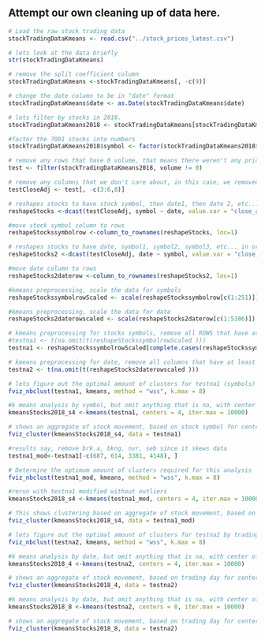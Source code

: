 ## Attempt our own cleaning up of data here.


```r
# Load the raw stock trading data
stockTradingDataKmeans <- read.csv("../stock_prices_latest.csv")
```

```r
# lets look at the data briefly
str(stockTradingDataKmeans)
```

```r
# remove the split coefficient column
stockTradingDataKmeans <-stockTradingDataKmeans[, -c(9)]
```

```r
# change the date column to be in "date" format
stockTradingDataKmeans$date <- as.Date(stockTradingDataKmeans$date)
```

```r
# lets filter by stocks in 2018.
stockTradingDataKmeans2018 <- stockTradingDataKmeans[stockTradingDataKmeans$date >= "2018-01-01" & stockTradingDataKmeans$date <= "2018-12-31",]
```

```r
#factor the 7091 stocks into numbers
stockTradingDataKmeans2018$symbol <- factor(stockTradingDataKmeans2018$symbol)
```

```r
# remove any rows that have 0 volume, that means there weren't any price changes
test <- filter(stockTradingDataKmeans2018, volume != 0)
```

```r
# remove any columns that we don't care about, in this case, we removed 
testCloseAdj <- test[, -c(3:6,8)]
```

```r
# reshapes stocks to have stock symbol, then date1, then date 2, etc...and ONLY close_adjusted price
reshapeStocks <-dcast(testCloseAdj, symbol ~ date, value.var = "close_adjusted" )
```

```r
#move stock symbol column to rows
reshapeStockssymbolrow <-column_to_rownames(reshapeStocks, loc=1)
```

```r
# reshapes stocks to have date, symbol1, symbol2, symbol3, etc... in order of date.
reshapeStocks2 <-dcast(testCloseAdj, date ~ symbol, value.var = "close_adjusted" )
```

```r
#move date column to rows
reshapeStocks2daterow <-column_to_rownames(reshapeStocks2, loc=1)
```

```r
#kmeans preprocessing, scale the data for symbols
reshapeStockssymbolrowScaled <- scale(reshapeStockssymbolrow[c(1:251)])
```


```r
#kmeans preprocessing, scale the data for date
reshapeStocks2daterowscaled <- scale(reshapeStocks2daterow[c(1:5186)])
```

```r
# kmeans preprocessing for stocks symbols, remove all ROWS that have at least one NA
#testna1 <- t(na.omit(t(reshapeStockssymbolrowScaled )))
testna1 <- reshapeStockssymbolrowScaled[complete.cases(reshapeStockssymbolrowScaled),]
```

```r
# kmeans preprocessing for date, remove all columns that have at least one NA
testna2 <- t(na.omit(t(reshapeStocks2daterowscaled )))
```

```r
# lets figure out the optimal amount of clusters for testna1 (symbols)
fviz_nbclust(testna1, kmeans, method = "wss", k.max = 8)
```

```r
#k means analysis by symbol, but omit anything that is na, with center of 4
kmeansStocks2018_s4 <-kmeans(testna1, centers = 4, iter.max = 10000)
```

```r
# shows an aggregate of stock movement, based on stock symbol for center of 4
fviz_cluster(kmeansStocks2018_s4, data = testna1)
```

```r
#results say, remove brk.a, bkng, nvr, seb since it skews data
testna1_mod<-testna1[-c(687, 614, 3381, 4148), ]
```


```r
# Determine the optimum amount of clusters required for this analysis
fviz_nbclust(testna1_mod, kmeans, method = "wss", k.max = 8)
```

```r
#rerun with testna1 modified without outliers
kmeansStocks2018_s4 <-kmeans(testna1_mod, centers = 4, iter.max = 10000)
```

```r
# This shows clustering based on aggregate of stock movement, based on stock symbols for center of 4
fviz_cluster(kmeansStocks2018_s4, data = testna1_mod)
```

```r
# lets figure out the optimal amount of clusters for testna2 by trading date 
fviz_nbclust(testna2, kmeans, method = "wss", k.max = 8)
```

```r
#k means analysis by date, but omit anything that is na, with center of 4
kmeansStocks2018_4 <-kmeans(testna2, centers = 4, iter.max = 10000)
```

```r
# shows an aggregate of stock movement, based on trading day for center of 4
fviz_cluster(kmeansStocks2018_4, data = testna2)
```

```r
#k means analysis by date, but omit anything that is na, with center of 8
kmeansStocks2018_8 <-kmeans(testna2, centers = 8, iter.max = 10000)
```

```r
# shows an aggregate of stock movement, based on trading day for center of 8
fviz_cluster(kmeansStocks2018_8, data = testna2)
```




<!---

## Calculate returns based on earnings data? Generally, there's higher volatility during "earnings" season. Q1, Q2, Q3, Q4?

#

# NOTE Annual return below look like stock aggregation above.

## Lets calcuate annual returns here? How should we select stocks for annual returns?
```r
# Remove all rows with any 0's in them
reshapeStockssymbolrowNONA <-reshapeStockssymbolrow[complete.cases(reshapeStockssymbolrow),]
```

```r
#remove the outlier stocks
reshapeStockssymbolrowNONA<-reshapeStockssymbolrowNONA[-c(687, 614, 3381, 4148), ]
```

```r
# calculate annual returns for each specific stock for 2018
annual_returns<-((reshapeStockssymbolrowNONA$`2018-12-31` - reshapeStockssymbolrowNONA$`2018-01-02`)/(reshapeStockssymbolrowNONA$`2018-01-02`))
```

```r
# scale the annual returns?
annual_returns_scaled <- scale(annual_returns)
```

```r
# lets figure out the optimal amount of clusters for annual returns
fviz_nbclust(annual_returns_scaled, kmeans, method = "wss", k.max = 8)
```

#graph says 5 clusters should be fine.
```r
#k means analysis by annaul returns, but omit anything that is na, with center of 5
kmeansannualreturns <-kmeans(annual_returns_scaled, centers = 5, iter.max = 10000)
```

```r
# shows an aggregate of stock based on annual returns, 
fviz_cluster(kmeansannualreturns, data = reshapeStockssymbolrowNONA)
```
-->


<!---
# elbow curve to determine k number?

#annualReturn <- 

# kmeans preprocessing, remove date column
reshapeStocks2noDate <- reshapeStocks2[, -c(1)]

#kmeans preprocessing, scale the data
reshapeStocks2noDatescaled <- scale(reshapeStocks2noDate[c(1:5186)])

# kmeans preprocessing, omit NAs.
#reshapeStocks2noDatescalednoNA <- na.omit(reshapeStocks2noDatescaled)

# kmeans preprocessing, remove all columns that have at least one NA
testna <- t(na.omit(t(reshapeStocks2noDatescaled )))

#kmeans preprocessing, scale the data
#testnascale <- scale(testna[c(1:5186)])


#k means analysis, but omit anything that is na
kmeansStocks2017_2 <-kmeans(testna centers = 4, iter.max = 10000)

# shows a visual by trading day? (1-252)?
fviz_cluster(kmeansStocks2017_2, data = testna)


#standardize the continuous numbers, and only the columns that have numbers that we care about
stockTradingDataKmeans2017Scaled <- scale(test[c('open','high', 'low', 'close', 'close_adjusted', 'volume')])


#elbow method to figure out how many k's
#fviz_nbclust(stockTradingDataKmeans2017Scaled, kmeans, method = "wss", k.max = 8)


## K means Clustering? K is 4 here.

Play with your k value here to modify the clustering analysis.
This is our model for playing around with different type of data.

kmeansStocks2017 <- kmeans(stockTradingDataKmeans2017Scaled, centers = 4, iter.max = 10000)

#lets look at centers
kmeansStocks2017$centers


# Lets see what our output is
# this takes more than an hour to generate!
fviz_cluster(kmeansStocks2017, data = stockTradingDataKmeans2017Scaled)
--> 
















